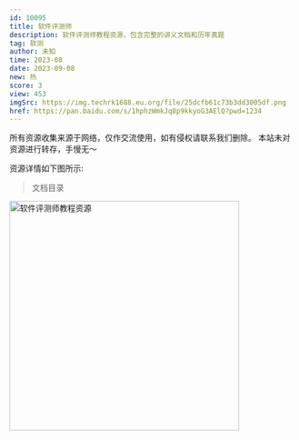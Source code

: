 ```yaml
---
id: 10095
title: 软件评测师
description: 软件评测师教程资源，包含完整的讲义文档和历年真题
tag: 软测
author: 未知
time: 2023-08
date: 2023-09-08
new: 热
score: 3
view: 453
imgSrc: https://img.techrk1688.eu.org/file/25dcfb61c73b3dd3005df.png
href: https://pan.baidu.com/s/1hphzWmkJq8p9kkyoG3AElQ?pwd=1234
---
```


<Callout type="danger">
  所有资源收集来源于网络，仅作交流使用，如有侵权请联系我们删除。
  本站未对资源进行转存，手慢无～
</Callout>

资源详情如下图所示:

> 文档目录

<Image
  src="https://img.techrk1688.eu.org/file/73a3198854271800e0ff4.png"
  height="404"
  width="auto"
  alt="软件评测师教程资源"
  priority={true}
/>
